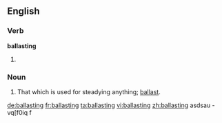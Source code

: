 ==English==

===Verb===
'''ballasting'''

# {{present participle of|ballast}}

===Noun===
{{en-noun}}

# That which is used for steadying anything; [[ballast]].

[[de:ballasting]]
[[fr:ballasting]]
[[ta:ballasting]]
[[vi:ballasting]]
[[zh:ballasting]]
asdsau -vq[f0iq f